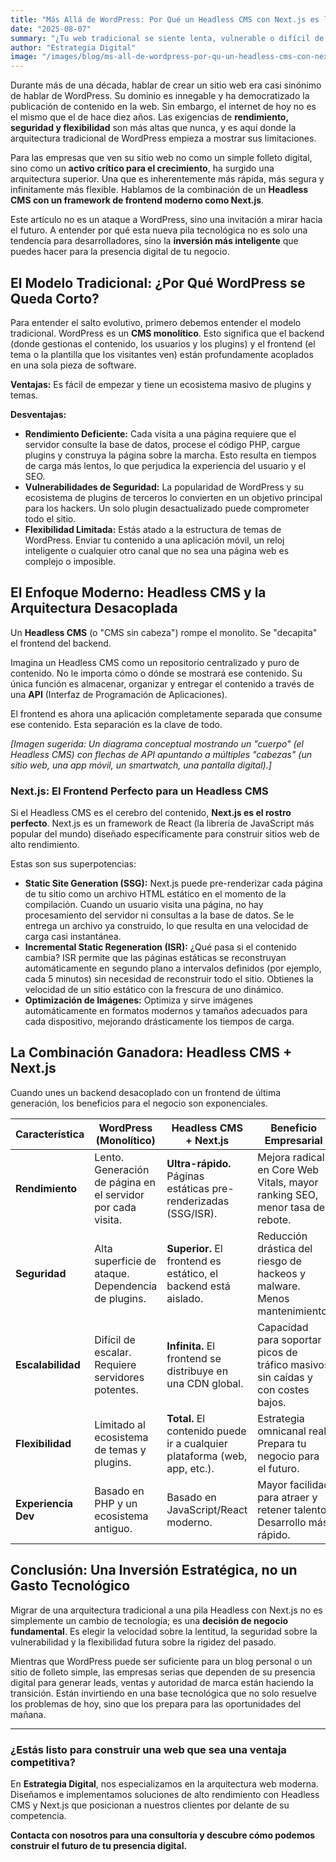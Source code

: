 ```yaml
---
title: "Más Allá de WordPress: Por Qué un Headless CMS con Next.js es la Inversión Más Inteligente para tu Web"
date: "2025-08-07" 
summary: "¿Tu web tradicional se siente lenta, vulnerable o difícil de escalar? Exploramos las limitaciones de los CMS monolíticos y desglosamos por qué la arquitectura Headless con Next.js ofrece una velocidad, seguridad y flexibilidad inigualables para el futuro de tu presencia digital."
author: "Estrategia Digital"
image: "/images/blog/ms-all-de-wordpress-por-qu-un-headless-cms-con-nextjs-es-la-inversin-ms-inteligente-para-tu-web.jpg" # <-- Asegúrate de que este nombre de imagen coincide
---
```


Durante más de una década, hablar de crear un sitio web era casi sinónimo de hablar de WordPress. Su dominio es innegable y ha democratizado la publicación de contenido en la web. Sin embargo, el internet de hoy no es el mismo que el de hace diez años. Las exigencias de **rendimiento, seguridad y flexibilidad** son más altas que nunca, y es aquí donde la arquitectura tradicional de WordPress empieza a mostrar sus limitaciones.

Para las empresas que ven su sitio web no como un simple folleto digital, sino como un **activo crítico para el crecimiento**, ha surgido una arquitectura superior. Una que es inherentemente más rápida, más segura y infinitamente más flexible. Hablamos de la combinación de un **Headless CMS con un framework de frontend moderno como Next.js**.

Este artículo no es un ataque a WordPress, sino una invitación a mirar hacia el futuro. A entender por qué esta nueva pila tecnológica no es solo una tendencia para desarrolladores, sino la **inversión más inteligente** que puedes hacer para la presencia digital de tu negocio.

## El Modelo Tradicional: ¿Por Qué WordPress se Queda Corto?

Para entender el salto evolutivo, primero debemos entender el modelo tradicional. WordPress es un **CMS monolítico**. Esto significa que el backend (donde gestionas el contenido, los usuarios y los plugins) y el frontend (el tema o la plantilla que los visitantes ven) están profundamente acoplados en una sola pieza de software.

**Ventajas:** Es fácil de empezar y tiene un ecosistema masivo de plugins y temas.

**Desventajas:**
- **Rendimiento Deficiente:** Cada visita a una página requiere que el servidor consulte la base de datos, procese el código PHP, cargue plugins y construya la página sobre la marcha. Esto resulta en tiempos de carga más lentos, lo que perjudica la experiencia del usuario y el SEO.
- **Vulnerabilidades de Seguridad:** La popularidad de WordPress y su ecosistema de plugins de terceros lo convierten en un objetivo principal para los hackers. Un solo plugin desactualizado puede comprometer todo el sitio.
- **Flexibilidad Limitada:** Estás atado a la estructura de temas de WordPress. Enviar tu contenido a una aplicación móvil, un reloj inteligente o cualquier otro canal que no sea una página web es complejo o imposible.

## El Enfoque Moderno: Headless CMS y la Arquitectura Desacoplada

Un **Headless CMS** (o "CMS sin cabeza") rompe el monolito. Se "decapita" el frontend del backend.

Imagina un Headless CMS como un repositorio centralizado y puro de contenido. No le importa cómo o dónde se mostrará ese contenido. Su única función es almacenar, organizar y entregar el contenido a través de una **API** (Interfaz de Programación de Aplicaciones).

El frontend es ahora una aplicación completamente separada que consume ese contenido. Esta separación es la clave de todo.

*[Imagen sugerida: Un diagrama conceptual mostrando un "cuerpo" (el Headless CMS) con flechas de API apuntando a múltiples "cabezas" (un sitio web, una app móvil, un smartwatch, una pantalla digital).]*

### Next.js: El Frontend Perfecto para un Headless CMS

Si el Headless CMS es el cerebro del contenido, **Next.js es el rostro perfecto**. Next.js es un framework de React (la librería de JavaScript más popular del mundo) diseñado específicamente para construir sitios web de alto rendimiento.

Estas son sus superpotencias:

- **Static Site Generation (SSG):** Next.js puede pre-renderizar cada página de tu sitio como un archivo HTML estático en el momento de la compilación. Cuando un usuario visita una página, no hay procesamiento del servidor ni consultas a la base de datos. Se le entrega un archivo ya construido, lo que resulta en una velocidad de carga casi instantánea.
- **Incremental Static Regeneration (ISR):** ¿Qué pasa si el contenido cambia? ISR permite que las páginas estáticas se reconstruyan automáticamente en segundo plano a intervalos definidos (por ejemplo, cada 5 minutos) sin necesidad de reconstruir todo el sitio. Obtienes la velocidad de un sitio estático con la frescura de uno dinámico.
- **Optimización de Imágenes:** Optimiza y sirve imágenes automáticamente en formatos modernos y tamaños adecuados para cada dispositivo, mejorando drásticamente los tiempos de carga.

## La Combinación Ganadora: Headless CMS + Next.js

Cuando unes un backend desacoplado con un frontend de última generación, los beneficios para el negocio son exponenciales.

| Característica        | WordPress (Monolítico)                                    | Headless CMS + Next.js                                     | Beneficio Empresarial                                                       |
| --------------------- | --------------------------------------------------------- | ---------------------------------------------------------- | --------------------------------------------------------------------------- |
| **Rendimiento**       | Lento. Generación de página en el servidor por cada visita. | **Ultra-rápido.** Páginas estáticas pre-renderizadas (SSG/ISR). | Mejora radical en Core Web Vitals, mayor ranking SEO, menor tasa de rebote. |
| **Seguridad**         | Alta superficie de ataque. Dependencia de plugins.        | **Superior.** El frontend es estático, el backend está aislado.  | Reducción drástica del riesgo de hackeos y malware. Menos mantenimiento.  |
| **Escalabilidad**       | Difícil de escalar. Requiere servidores potentes.         | **Infinita.** El frontend se distribuye en una CDN global.      | Capacidad para soportar picos de tráfico masivos sin caídas y con costes bajos. |
| **Flexibilidad**        | Limitado al ecosistema de temas y plugins.                | **Total.** El contenido puede ir a cualquier plataforma (web, app, etc.). | Estrategia omnicanal real. Prepara tu negocio para el futuro.          |
| **Experiencia Dev**   | Basado en PHP y un ecosistema antiguo.                    | Basado en JavaScript/React moderno.                        | Mayor facilidad para atraer y retener talento. Desarrollo más rápido.       |

## Conclusión: Una Inversión Estratégica, no un Gasto Tecnológico

Migrar de una arquitectura tradicional a una pila Headless con Next.js no es simplemente un cambio de tecnología; es una **decisión de negocio fundamental**. Es elegir la velocidad sobre la lentitud, la seguridad sobre la vulnerabilidad y la flexibilidad futura sobre la rigidez del pasado.

Mientras que WordPress puede ser suficiente para un blog personal o un sitio de folleto simple, las empresas serias que dependen de su presencia digital para generar leads, ventas y autoridad de marca están haciendo la transición. Están invirtiendo en una base tecnológica que no solo resuelve los problemas de hoy, sino que los prepara para las oportunidades del mañana.

---

### ¿Estás listo para construir una web que sea una ventaja competitiva?

En **Estrategia Digital**, nos especializamos en la arquitectura web moderna. Diseñamos e implementamos soluciones de alto rendimiento con Headless CMS y Next.js que posicionan a nuestros clientes por delante de su competencia.

**Contacta con nosotros para una consultoría y descubre cómo podemos construir el futuro de tu presencia digital.**